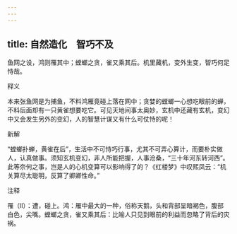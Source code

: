 ```yaml
---
---
---
```

title: 自然造化　智巧不及
---



鱼网之设，鸿则罹其中；螳螂之贪，雀又乘其后。机里藏机，变外生变，智巧何足恃哉。

释义

本来张鱼网是为捕鱼，不料鸿雁竟碰上落在网中；贪婪的螳螂一心想吃眼前的蝉，不料后面却有一只黄雀想要吃它。可见天地间事太奥妙，玄机中还藏有玄机，变幻中又会发生另外的变幻，人的智慧计谋又有什么可仗恃的呢！

新解

“螳螂扑蝉，黄雀在后”，生活中不可恃巧行事，尤其不可弄心算计，而要朴实做人，认真做事。须知玄机变幻，非人所能把握，人事沧桑，“三十年河东转河西”。此等奈何之事，岂是人的心机变算可以影响得了的？《红楼梦》中叹熙凤云：“机关算尽太聪明，反算了卿卿性命。”

注释

罹（lI）：遭，碰上。鸿：雁中最大的一种，俗称天鹅，头和背部呈暗褐色，腹部白色，尖嘴。螳螂之贪，雀又乘其后：比喻人只见到眼前的利益而忽略了背后的灾祸。